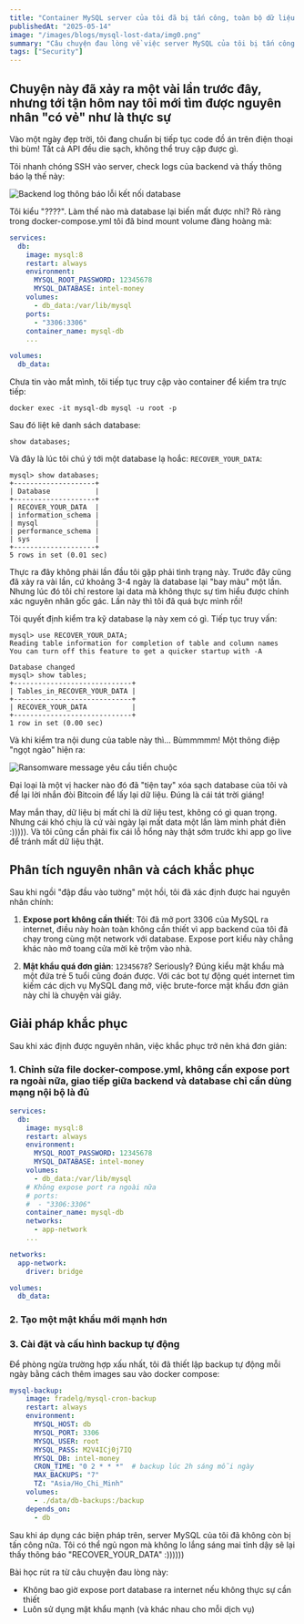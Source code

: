 ```yaml
---
title: "Container MySQL server của tôi đã bị tấn công, toàn bộ dữ liệu bị mất sạch"
publishedAt: "2025-05-14"
image: "/images/blogs/mysql-lost-data/img0.png"
summary: "Câu chuyện đau lòng về việc server MySQL của tôi bị tấn công ransomware và những bài học đắt giá từ sự cố này."
tags: ["Security"]
---
```

## Chuyện này đã xảy ra một vài lần trước đây, nhưng tới tận hôm nay tôi mới tìm được nguyên nhân "có vẻ" như là thực sự

Vào một ngày đẹp trời, tôi đang chuẩn bị tiếp tục code đồ án trên điện thoại thì bùm! Tất cả API đều die sạch, không thể truy cập được gì.

Tôi nhanh chóng SSH vào server, check logs của backend và thấy thông báo lạ thế này:

<Image
  src="/images/blogs/mysql-lost-data/img1.png"
  alt="Backend log thông báo lỗi kết nối database"
  layout="responsive"
  width={741}
  height={179}
/>

Tôi kiểu "????". Làm thế nào mà database lại biến mất được nhỉ? Rõ ràng trong docker-compose.yml tôi đã bind mount volume đàng hoàng mà:

```yml
services:
  db:
    image: mysql:8
    restart: always
    environment:
      MYSQL_ROOT_PASSWORD: 12345678
      MYSQL_DATABASE: intel-money
    volumes:
      - db_data:/var/lib/mysql
    ports:
      - "3306:3306"
    container_name: mysql-db
    ...

volumes:
  db_data:
```

Chưa tin vào mắt mình, tôi tiếp tục truy cập vào container để kiểm tra trực tiếp:

`docker exec -it mysql-db mysql -u root -p`

Sau đó liệt kê danh sách database:

`show databases;`

Và đây là lúc tôi chú ý tới một database lạ hoắc: `RECOVER_YOUR_DATA`:

```terminal
mysql> show databases;
+--------------------+
| Database           |
+--------------------+
| RECOVER_YOUR_DATA  |
| information_schema |
| mysql              |
| performance_schema |
| sys                |
+--------------------+
5 rows in set (0.01 sec)
```

Thực ra đây không phải lần đầu tôi gặp phải tình trạng này. Trước đây cũng đã xảy ra vài lần, cứ khoảng 3-4 ngày là database lại "bay màu" một lần. Nhưng lúc đó tôi chỉ restore lại data mà không thực sự tìm hiểu được chính xác nguyên nhân gốc gác. Lần này thì tôi đã quá bực mình rồi!

Tôi quyết định kiểm tra kỹ database lạ này xem có gì. Tiếp tục truy vấn:

```terminal
mysql> use RECOVER_YOUR_DATA;
Reading table information for completion of table and column names
You can turn off this feature to get a quicker startup with -A

Database changed
mysql> show tables;
+-----------------------------+
| Tables_in_RECOVER_YOUR_DATA |
+-----------------------------+
| RECOVER_YOUR_DATA           |
+-----------------------------+
1 row in set (0.00 sec)
```

Và khi kiểm tra nội dung của table này thì... Bùmmmmm! Một thông điệp "ngọt ngào" hiện ra:

<Image
  src="/images/blogs/mysql-lost-data/img2.png"
  alt="Ransomware message yêu cầu tiền chuộc"
  layout="responsive"
  width={1070}
  height={280}
/>

Đại loại là một vị hacker nào đó đã "tiện tay" xóa sạch database của tôi và để lại lời nhắn đòi Bitcoin để lấy lại dữ liệu. Đúng là cái tát trời giáng!

May mắn thay, dữ liệu bị mất chỉ là dữ liệu test, không có gì quan trọng. Nhưng cái khó chịu là cứ vài ngày lại mất data một lần làm mình phát điên :))))). Và tôi cũng cần phải fix cái lỗ hổng này thật sớm trước khi app go live để tránh mất dữ liệu thật.

## Phân tích nguyên nhân và cách khắc phục

Sau khi ngồi "đập đầu vào tường" một hồi, tôi đã xác định được hai nguyên nhân chính:

1. **Expose port không cần thiết**: Tôi đã mở port 3306 của MySQL ra internet, điều này hoàn toàn không cần thiết vì app backend của tôi đã chạy trong cùng một network với database. Expose port kiểu này chẳng khác nào mở toang cửa mời kẻ trộm vào nhà.

2. **Mật khẩu quá đơn giản**: `12345678`? Seriously? Đúng kiểu mật khẩu mà một đứa trẻ 5 tuổi cũng đoán được. Với các bot tự động quét internet tìm kiếm các dịch vụ MySQL đang mở, việc brute-force mật khẩu đơn giản này chỉ là chuyện vài giây.

## Giải pháp khắc phục

Sau khi xác định được nguyên nhân, việc khắc phục trở nên khá đơn giản:

### 1. Chỉnh sửa file docker-compose.yml, không cần expose port ra ngoài nữa, giao tiếp giữa backend và database chỉ cần dùng mạng nội bộ là đủ

```yml
services:
  db:
    image: mysql:8
    restart: always
    environment:
      MYSQL_ROOT_PASSWORD: 12345678
      MYSQL_DATABASE: intel-money
    volumes:
      - db_data:/var/lib/mysql
    # Không expose port ra ngoài nữa
    # ports:
    #  - "3306:3306"
    container_name: mysql-db
    networks:
      - app-network
    ...

networks:
  app-network:
    driver: bridge

volumes:
  db_data:

```

### 2. Tạo một mật khẩu mới mạnh hơn

### 3. Cài đặt và cấu hình backup tự động
Để phòng ngừa trường hợp xấu nhất, tôi đã thiết lập backup tự động mỗi ngày bằng cách thêm images sau vào docker compose:

```yml
mysql-backup:
    image: fradelg/mysql-cron-backup
    restart: always
    environment:
      MYSQL_HOST: db
      MYSQL_PORT: 3306
      MYSQL_USER: root
      MYSQL_PASS: M2V4ICj0j7IQ
      MYSQL_DB: intel-money
      CRON_TIME: "0 2 * * *"  # backup lúc 2h sáng mỗi ngày
      MAX_BACKUPS: "7"
      TZ: "Asia/Ho_Chi_Minh"
    volumes:
      - ./data/db-backups:/backup
    depends_on:
      - db
```

Sau khi áp dụng các biện pháp trên, server MySQL của tôi đã không còn bị tấn công nữa. Tôi có thể ngủ ngon mà không lo lắng sáng mai tỉnh dậy sẽ lại thấy thông báo "RECOVER_YOUR_DATA" :))))))

Bài học rút ra từ câu chuyện đau lòng này:

- Không bao giờ expose port database ra internet nếu không thực sự cần thiết
- Luôn sử dụng mật khẩu mạnh (và khác nhau cho mỗi dịch vụ)